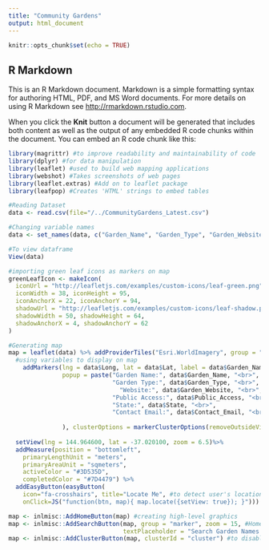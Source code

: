 ```yaml
---
title: "Community Gardens"
output: html_document
---
```


```r
knitr::opts_chunk$set(echo = TRUE)
```

## R Markdown

This is an R Markdown document. Markdown is a simple formatting syntax for authoring HTML, PDF, and MS Word documents. For more details on using R Markdown see <http://rmarkdown.rstudio.com>.

When you click the **Knit** button a document will be generated that includes both content as well as the output of any embedded R code chunks within the document. You can embed an R code chunk like this:

```r
library(magrittr) #to improve readability and maintainability of code
library(dplyr) #for data manipulation
library(leaflet) #used to build web mapping applications
library(webshot) #Takes screenshots of web pages
library(leaflet.extras) #Add on to leaflet package
library(leafpop) #Creates 'HTML' strings to embed tables
```

```r
#Reading Dataset
data <- read.csv(file="/../CommunityGardens_Latest.csv")
```

```r
#Changing variable names
data <- set_names(data, c("Garden_Name", "Garden_Type", "Garden_Website", "Public_Access", "Lat", "Long", "State", "Contact_Email"))
```

```r
#To view dataframe
View(data)
```

```r
#importing green leaf icons as markers on map
greenLeafIcon <- makeIcon(
  iconUrl = "http://leafletjs.com/examples/custom-icons/leaf-green.png",
  iconWidth = 38, iconHeight = 95,
  iconAnchorX = 22, iconAnchorY = 94,
  shadowUrl = "http://leafletjs.com/examples/custom-icons/leaf-shadow.png",
  shadowWidth = 50, shadowHeight = 64,
  shadowAnchorX = 4, shadowAnchorY = 62
)
```

```r
#Generating map 
map = leaflet(data) %>% addProviderTiles("Esri.WorldImagery", group = "ESRI World Imagery") %>% 
  #using variables to display on map
    addMarkers(lng = data$Long, lat = data$Lat, label = data$Garden_Name, group = "marker",icon = greenLeafIcon, clusterId = "cluster", 
               popup = paste("Garden Name:", data$Garden_Name, "<br>",
                             "Garden Type:", data$Garden_Type, "<br>",
                               "Website:", data$Garden_Website, "<br>",
                             "Public Access:", data$Public_Access, "<br>",
                             "State:", data$State, "<br>",
                             "Contact Email:", data$Contact_Email, "<br>"
                             
               ), clusterOptions = markerClusterOptions(removeOutsideVisibleBounds =  F),labelOptions = labelOptions(noHide = T, 
                                                                                                                   direction = 'auto')) %>% addScaleBar() %>%  #scalebar to calculate distance between two points
  setView(lng = 144.964600, lat = -37.020100, zoom = 6.5)%>%
  addMeasure(position = "bottomleft",
    primaryLengthUnit = "meters",
    primaryAreaUnit = "sqmeters",
    activeColor = "#3D535D",
    completedColor = "#7D4479") %>%
  addEasyButton(easyButton(
    icon="fa-crosshairs", title="Locate Me", #to detect user's location
    onClick=JS("function(btn, map){ map.locate({setView: true}); }")))
```

```r
map <- inlmisc::AddHomeButton(map) #creating high-level graphics
map <- inlmisc::AddSearchButton(map, group = "marker", zoom = 15, #Home Button to zoom in the map
                                textPlaceholder = "Search Garden Names...") #searching garden names
map <- inlmisc::AddClusterButton(map, clusterId = "cluster") #to disable and enable clustering
```
